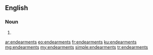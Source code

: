 ==English==

===Noun===
{{head|en|noun plural form}}

# {{plural of|endearment|lang=en}}

[[ar:endearments]]
[[eo:endearments]]
[[fr:endearments]]
[[ku:endearments]]
[[mg:endearments]]
[[my:endearments]]
[[simple:endearments]]
[[tr:endearments]]